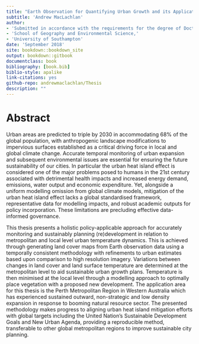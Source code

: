 ```yaml
--- 
title: "Earth Observation for Quantifying Urban Growth and its Application to Sustainable City Development"
subtitle: 'Andrew MacLachlan'  
author: 
- 'Submitted in accordance with the requirements for the degree of Doctor of Philosophy'
- 'School of Geography and Environmental Science,'
- 'University of Southampton'
date: 'September 2018'
site: bookdown::bookdown_site
output: bookdown::gitbook
documentclass: book
bibliography: [book.bib]
biblio-style: apalike
link-citations: yes
github-repo: andrewmaclachlan/Thesis
description: ""
---
```

# Abstract {-}

Urban areas are predicted to triple by 2030 in accommodating 68% of the global population, with anthropogenic landscape modifications to impervious surfaces established as a critical driving force in local and global climate change. Accurate temporal monitoring of urban expansion and subsequent environmental issues are essential for ensuring the future sustainability of our cities. In particular the urban heat island effect is considered one of the major problems posed to humans in the 21st century associated with detrimental health impacts and increased energy demand, emissions, water output and economic expenditure. Yet, alongside a uniform modelling omission from global climate models, mitigation of the urban heat island effect lacks a global standardised framework, representative data for modelling impacts, and robust academic outputs for policy incorporation. These limitations are precluding effective data-informed governance. 

This thesis presents a holistic policy-applicable approach for accurately monitoring and sustainably planning (re)development in relation to metropolitan and local level urban temperature dynamics. This is achieved through generating land cover maps from Earth observation data using a temporally consistent methodology with refinements to urban estimates based upon comparison to high resolution imagery. Variations between changes in land cover and land surface temperature are determined at the metropolitan level to aid sustainable urban growth plans. Temperature is then minimised at the local level through a modelling approach to optimally place vegetation with a proposed new development. The application area for this thesis is the Perth Metropolitan Region in Western Australia which has experienced sustained outward, non-strategic and low density expansion in response to booming natural resource sector. The presented methodology makes progress to aligning urban heat island mitigation efforts with global targets including the United Nation’s Sustainable Development Goals and New Urban Agenda, providing a reproducible method, transferable to other global metropolitan regions to improve sustainable city planning.
